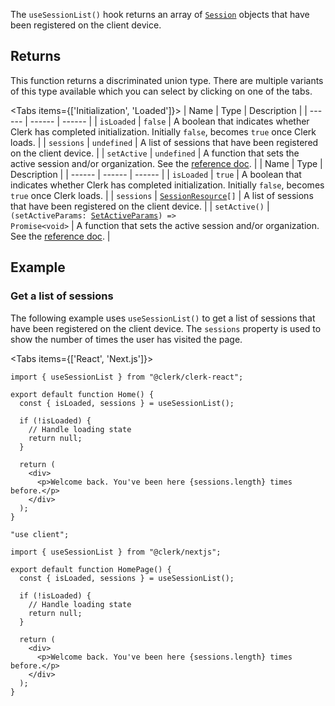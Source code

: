 The `useSessionList()` hook returns an array of [`Session`](/docs/references/javascript/session) objects that have been registered on the client device.

## Returns

This function returns a discriminated union type. There are multiple variants of this type available which you can select by clicking on one of the tabs.

<Tabs items={['Initialization', 'Loaded']}>
<Tab>
| Name | Type | Description |
| ------ | ------ | ------ |
| `isLoaded` | `false` | A boolean that indicates whether Clerk has completed initialization. Initially `false`, becomes `true` once Clerk loads. |
| `sessions` | `undefined` | A list of sessions that have been registered on the client device. |
| `setActive` | `undefined` | A function that sets the active session and/or organization. See the [reference doc](/docs/references/javascript/clerk#set-active). |
</Tab>
<Tab>
| Name | Type | Description |
| ------ | ------ | ------ |
| `isLoaded` | `true` | A boolean that indicates whether Clerk has completed initialization. Initially `false`, becomes `true` once Clerk loads. |
| `sessions` | <code>[SessionResource](/docs/references/javascript/session)[]</code> | A list of sessions that have been registered on the client device. |
| `setActive()` | <code>(setActiveParams: [SetActiveParams](../types/set-active-params.mdx)) => Promise\<void\></code> | A function that sets the active session and/or organization. See the [reference doc](/docs/references/javascript/clerk#set-active). |
</Tab>
</Tabs>

## Example

### Get a list of sessions

The following example uses `useSessionList()` to get a list of sessions that have been registered on the client device. The `sessions` property is used to show the number of times the user has visited the page.

<Tabs items={['React', 'Next.js']}>
<Tab>

```tsx {{ filename: 'src/Home.tsx' }}
import { useSessionList } from "@clerk/clerk-react";

export default function Home() {
  const { isLoaded, sessions } = useSessionList();

  if (!isLoaded) {
    // Handle loading state
    return null;
  }

  return (
    <div>
      <p>Welcome back. You've been here {sessions.length} times before.</p>
    </div>
  );
}
```

</Tab>
<Tab>

```tsx {{ filename: 'app/page.tsx' }}
"use client";

import { useSessionList } from "@clerk/nextjs";

export default function HomePage() {
  const { isLoaded, sessions } = useSessionList();

  if (!isLoaded) {
    // Handle loading state
    return null;
  }

  return (
    <div>
      <p>Welcome back. You've been here {sessions.length} times before.</p>
    </div>
  );
}
```

</Tab>
</Tabs>
